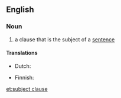 ==English==

===Noun===
{{examples-right|"The cat with no tail" in "The cat with no tail ran across the road."}}
{{en-noun|head=[[subject]] [[clause]]}}

# {{lb|en|grammar}} a clause that is the subject of a [[sentence]]

====Translations====
{{trans-top|clause which is the subject}}
* Dutch: {{t|nl|onderwerpszin|m}}
{{trans-mid}}
* Finnish: {{t|fi|subjektiosa}}
{{trans-bottom}}

[[et:subject clause]]